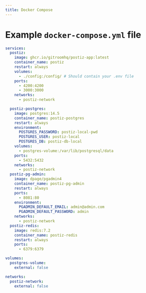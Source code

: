 ```yaml
---
title: Docker Compose
---
```



<EarlyDoc />

# Example `docker-compose.yml` file

```yaml
services:
  postiz:
  	image: ghcr.io/gitroomhq/postiz-app:latest
	container_name: postiz
	restart: always
	volumes:
	  - ./config:/config/ # Should contain your .env file
	ports:
	  - 4200:4200
	  - 3000:3000
	networks:
	  - postiz-network

  postiz-postgres:
    image: postgres:14.5
    container_name: postiz-postgres
    restart: always
    environment:
      POSTGRES_PASSWORD: postiz-local-pwd
      POSTGRES_USER: postiz-local
      POSTGRES_DB: postiz-db-local
    volumes:
      - postgres-volume:/var/lib/postgresql/data
    ports:
      - 5432:5432
    networks:
      - postiz-network
  postiz-pg-admin:
    image: dpage/pgadmin4
    container_name: postiz-pg-admin
    restart: always
    ports:
      - 8081:80
    environment:
      PGADMIN_DEFAULT_EMAIL: admin@admin.com
      PGADMIN_DEFAULT_PASSWORD: admin
    networks:
      - postiz-network
  postiz-redis:
    image: redis:7.2
    container_name: postiz-redis
    restart: always
    ports:
      - 6379:6379

volumes:
  postgres-volume:
    external: false

networks:
  postiz-network:
    external: false
```

<DockerEnvvarApps />
